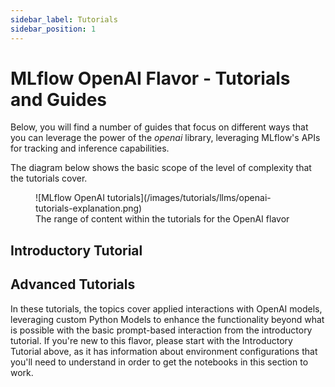 ```yaml
---
sidebar_label: Tutorials
sidebar_position: 1
---
```



# MLflow OpenAI Flavor - Tutorials and Guides

Below, you will find a number of guides that focus on different ways that you can leverage the power of the _openai_ library, leveraging MLflow's
APIs for tracking and inference capabilities.

The diagram below shows the basic scope of the level of complexity that the tutorials cover.

<figure className="center-div" style={{ width: "80%", textAlign: "center" }}>
  ![MLflow OpenAI tutorials](/images/tutorials/llms/openai-tutorials-explanation.png)
  <figcaption>The range of content within the tutorials for the OpenAI flavor</figcaption>
</figure>

## Introductory Tutorial

<CardGroup>
  <PageCard
    headerText="OpenAI Quickstart"
    link="/llms/openai/notebooks/openai-quickstart/"
    text="Learn the very basics of using the OpenAI package with MLflow with some simple prompt engineering and a fun use case to get started with this powerful integration."
  />

</CardGroup>

## Advanced Tutorials

In these tutorials, the topics cover applied interactions with OpenAI models, leveraging custom Python Models to enhance the functionality beyond what is
possible with the basic prompt-based interaction from the introductory tutorial.
If you're new to this flavor, please start with the Introductory Tutorial above, as it has information about environment configurations that you'll need
to understand in order to get the notebooks in this section to work.

<CardGroup>
  <PageCard
    headerText="OpenAI ChatCompletions"
    link="/llms/openai/notebooks/openai-chat-completions/"
    text="Learn how to leverage the ChatCompletions endpoint in the OpenAI flavor to create a useful text messaging screening tool within MLflow."
  />
  <PageCard
    headerText="OpenAI Custom Python Model - Code Helper"
    link="/llms/openai/notebooks/openai-code-helper/"
    text="Learn how to leverage Custom Python Models with a useful Code Helper application that leverages OpenAI Models and MLflow."
  />
  <PageCard
    headerText="OpenAI Embeddings - Document Comparison"
    link="/llms/openai/notebooks/openai-embeddings-generation/"
    text="Explore the application of embeddings with document comparison using an OpenAI model with MLflow."
  />

</CardGroup>
